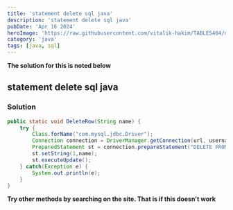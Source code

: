 ```yaml
---
title: 'statement delete sql java'
description: 'statement delete sql java'
pubDate: 'Apr 16 2024'
heroImage: 'https://raw.githubusercontent.com/vitalik-hakim/TABLES404/main/error_b/java.png'
category: 'java'
tags: [java, sql]
---
```


**The solution for this is noted below**

## statement delete sql java

### Solution

```java
public static void DeleteRow(String name) {
    try {
        Class.forName("com.mysql.jdbc.Driver");
        Connection connection = DriverManager.getConnection(url, username, password);
        PreparedStatement st = connection.prepareStatement("DELETE FROM Table WHERE name = ?");
        st.setString(1,name);
        st.executeUpdate();
    } catch(Exception e) {
        System.out.println(e);
    }
}
```

**Try other methods by searching on the site. That is if this doesn't work**
